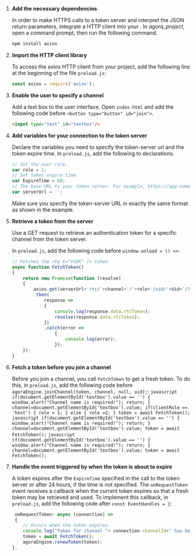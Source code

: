 <PlatformWrapper platform="electron">
    
1.  **Add the necessary dependencies**

    In order to make HTTPS calls to a token server and interpret the JSON return parameters, integrate a HTTP client into your <Vpl k="CLIENT" />. In *agora\_project*, open a command prompt, then run the following command.

    ``` bash
    npm install axios
    ```

2.  **Import the HTTP client library**

    To access the axios HTTP client from your project, add the following line at the beginning of the file `preload.js`:

    ``` javascript
    const axios = require('axios');
    ```

3.  **Enable the user to specify a channel**

    Add a text box to the user interface. Open `index.html` and add the following code before `<button type="button" id="join">`.

    ``` html
    <input type="text" id="textbox"/>
    ```

4.  **Add variables for your connection to the token server**

    Declare the variables you need to specify the token-server url and the token expire time. In `preload.js`, add the following to declarations.
    ``` javascript
    // Set the user role.
    var role = 1;
    // Set token expire time.
    var ExpireTime = 60;
    // The base URL to your token server. For example, https://app-name.herokuapp.com/".
    var serverUrl = '';
    ```
    Make sure you specify the token-server URL in exactly the same format as shown in the example.

5.  **Retrieve a token from the server**

    Use a GET request to retrieve an authentication token for a specific channel from the token server.

    In `preload.js`, add the following code before `window.onload = () =>`:

    ```javascript
    // Fetches the <Vg k="VSDK" /> token
    async function FetchToken()
    {
        return new Promise(function (resolve)
        {
            axios.get(serverUrl+'rtc/'+channel+'/'+role+'/uid/'+Uid+'/?expiry='+ExpireTime)
            .then(
                response =>
                {
                    console.log(response.data.rtcToken);
                    resolve(response.data.rtcToken);
                })
                .catch(error =>
                    {
                        console.log(error);
                    });
        });
    }
    ```

6.  **Fetch a token before you join a channel**

    Before you join a channel, you call `FetchToken` to get a fresh token. To do this, in `preload.js`, add the following code before `agoraEngine.joinChannel(token, channel, null, uid);`:
    <ProductWrapper product="interactive-live-streaming">
        ``` javascript
        if(document.getElementById('textbox').value == '')
        {
            window.alert("Channel name is required!");
            return;
        }
        channel=document.getElementById('textbox').value;
         if(clientRole == 'host')
        {
            role = 1;
        }
        else
        {
            role =2;
        }
        token = await FetchToken();
        ```
    </ProductWrapper>
    <ProductWrapper product="video-calling">
        ``` javascript
        if(document.getElementById('textbox').value == '')
        {
            window.alert("Channel name is required!");
            return;
        }
        channel=document.getElementById('textbox').value;
        token = await FetchToken();
        ```
    </ProductWrapper>
    <ProductWrapper product="voice-calling">
        ``` javascript
        if(document.getElementById('textbox').value == '')
        {
            window.alert("Channel name is required!");
            return;
        }
        channel=document.getElementById('textbox').value;
        token = await FetchToken();
        ```
    </ProductWrapper>

7.  **Handle the event triggered by <Vg k="AGORA_BACKEND" /> when the token is about to expire**

    A token expires after the `ExpireTime` specified in the call to the token server or after 24 hours, if the time is not specified. The `onRequestToken` event receives a callback when the current token expires so that a fresh token may be retrieved and used. To implement this callback, in `preload.js`, add the following code after `const EventHandles = {`:

    ``` javascript
     onRequestToken: async (connection) =>
     {
        // Occurs when the token expires.
        console.log("Token for channel "+ connection.channelId+" has been expired");
        token = await FetchToken();
        agoraEngine.renewToken(token);
    },
    ```
</PlatformWrapper>
